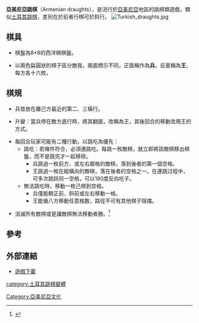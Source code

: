 '''亞美尼亞跳棋'''（Armenian draughts），是流行於[[亞美尼亞|亞美尼亞]]地區的跳棋類遊戲，類似[[土耳其跳棋|土耳其跳棋]]，差別在於前者行棋可於斜行。
[[File:Turkish_draughts.jpg|thumb]]
==棋具==

*棋盤為8*8的西洋棋棋盤。

*以兩色扁圓狀的棋子區分敵我，兩面標示不同，正面稱作為'''兵'''，反面稱為'''王'''，每方各十六枚。

==棋規==

*兵皆放在離己方最近的第二、三橫行。

*升變：當兵停在敵方底行時，將其翻面，改稱為王，其後回合的移動改用王的方式。

*每回合玩家可能有二種行動，以跳吃為優先：
**跳吃：若條件符合，必須連跳吃。每跳一枚敵棋，就立即將該敵棋移出棋盤，而不是跳完才一起移除。
***兵跳過一枚前方、或左右鄰格的敵棋，落到後者的第一個空格。
***王跳過一枚在縱橫向的敵棋，落在後者的空格之一。在連跳过程中，可多次跳跃同一空格，可以180度反向吃子。
**無法跳吃時，移動一枚己棋到空格。
***兵僅能朝正前、斜前或左右移動一格。
***王能循八方移動任意格数，路徑不可有其他棋子阻擋。

*消滅所有敵棋或是讓敵棋無法移動者勝。<ref>{{Cite web |url=http://www.goldtoken.com/games/play?g=4351487;rules=1 |title=Armenian draughts Rules |accessdate=2012-01-04 |archive-date=2016-04-11 |archive-url=https://web.archive.org/web/20160411183531/http://www.goldtoken.com/games/play?g=4351487;rules=1 |dead-url=no }}</ref>

==參考==
<div class="references-small">
<references/>
</div>

==外部連結==

*[http://www.xs4all.nl/~hwiegman/game-rules/armenian.html 遊戲下載] {{Wayback|url=http://www.xs4all.nl/~hwiegman/game-rules/armenian.html |date=20091028045919 }}


[[category:土耳其跳棋變體|category:土耳其跳棋變體]]
[[Category:亞美尼亞文化|Category:亞美尼亞文化]]